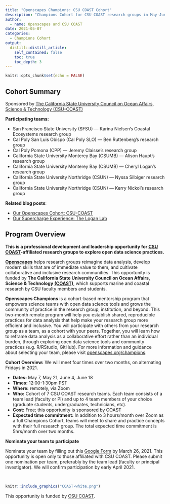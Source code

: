 ```yaml
---
title: "Openscapes Champions: CSU COAST Cohort"
description: "Champions Cohort for CSU COAST research groups in May-June 2021"
author:
  - name: Openscapes and CSU COAST
date: 2021-05-07
categories:
  - Champions Cohort
output:
  distill::distill_article:
    self_contained: false
    toc: true
    toc_depth: 3    
---
```


```r
knitr::opts_chunk$set(echo = FALSE)
```

## Cohort Summary

Sponsored by [The California State University Council on Ocean Affairs, Science & Technology (CSU-COAST)](https://www2.calstate.edu/impact-of-the-csu/research/coast)

**Participating teams:** 

- San Francisco State University (SFSU) — Karina Nielsen’s Coastal Ecosystems research group 
- Cal Poly San Luis Obispo (Cal Poly SLO) — Ben Ruttenberg’s research group  
- Cal Poly Pomona (CPP) — Jeremy Claisse’s research group 
- California State University Monterey Bay (CSUMB) — Alison Haupt’s research group
- California State University Monterey Bay (CSUMB) — Cheryl Logan’s research group 
- California State University Northridge (CSUN) — Nyssa Silbiger research group 
- California State University Northridge (CSUN) — Kerry Nickol's research group 

**Related blog posts**: 

- [Our Openscapes Cohort: CSU-COAST](https://www.openscapes.org/blog/2021/07/08/csu-coast-cohort/)
- [Our Supercharge Experience: The Logan Lab](https://www.openscapes.org/blog/2021/05/11/logan-lab-experience/)


## Program Overview

**This is a professional development and leadership opportunity for [CSU COAST](https://www2.calstate.edu/impact-of-the-csu/research/coast)-affiliated research groups to explore open data science practices.**

[**Openscapes**](https://openscapes.org) helps research groups reimagine data analysis, develop modern skills that are of immediate value to them, and cultivate collaborative and inclusive research communities. This opportunity is funded by **The California State University Council on Ocean Affairs, Science & Technology** [**(COAST)**](https://www2.calstate.edu/impact-of-the-csu/research/coast), which supports marine and coastal research by CSU faculty members and students. 

**Openscapes Champions** is a cohort-based mentorship program that empowers science teams with open data science tools and grows the community of practice in the research group, institution, and beyond. This two-month remote program will help you establish shared, reproducible practices for data analysis that help make your research group more efficient and inclusive. You will participate with others from your research group as a team, as a cohort with your peers. Together, you will learn how to reframe data analysis as a collaborative effort rather than an individual burden, through exploring open data science tools and community practices (e.g. R/RStudio, GitHub). For more information and guidance about selecting your team, please visit [openscapes.org/champions](https://www.openscapes.org/champions/).

**Cohort Overview:** We will meet four times over two months, on alternating Fridays in 2021.

- **Dates:** May 7, May 21, June 4, June 18
- **Times:** 12:00-1:30pm PST 
- **Where:** remotely, via Zoom
- **Who:** Cohort of 7 CSU COAST research teams. Each team consists of a team lead (faculty or PI) and up to 4 team members of your choice (graduate students, undergraduates, technicians, etc). 
- **Cost:** Free; this opportunity is sponsored by COAST
- **Expected time commitment:** In addition to 3 hours/month over Zoom as a full Champions Cohort, teams will meet to share and practice concepts with their full research group. The total expected time commitment is 5hrs/month over two months.

**Nominate your team to participate**

Nominate your team by filling out this [Google Form](https://docs.google.com/forms/d/e/1FAIpQLSc7dY2GXvaV_dCmwMJte2uRTxT17GvaGB63k8I2J98IZ-fHQQ/viewform?usp=sf_link) by March 26, 2021. This opportunity is open only to those affiliated with CSU COAST. Please submit one nomination per team, preferably by the team lead (faculty or principal investigator). We will confirm participation by early April 2021. 


<br> 

```r
knitr::include_graphics("COAST-white.png")  
```
This opportunity is funded by [CSU COAST](https://www2.calstate.edu/impact-of-the-csu/research/coast). 
<br> 
